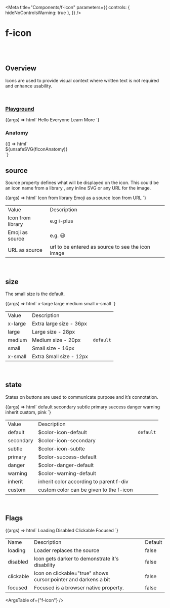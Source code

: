 
<Meta
  title="Components/f-icon"
  parameters={{
    controls: { hideNoControlsWarning: true },
  }}
/>

# f-icon

<br />
<br />

## Overview

<f-divider></f-divider>

Icons are used to provide visual context where written text is not required and enhance usability.

<br />

### [Playground](/story/components-f-icon--playground)

<Canvas>
  <Story
    name="Playground"
    argTypes={{
      size: {
        control: "select",
        options: ["x-large", "large", "medium", "small", "x-small"],
      },
      state: {
        control: "select",
        options: [
          "default",
          "secondary",
          "subtle",
          "primary",
          "danger",
          "warning",
          "inherit",
          "custom, #0000FF",
          "custom, gray",
          "custom, #fff",
          "custom, white",
          "custom, black",
          "custom, #607B9F",
        ],
      },
      loading: {
        control: { type: "boolean" },
        if: { arg: "disabled", eq: false },
      },
      disabled: {
        control: { type: "boolean" },
        if: { arg: "loading", eq: false },
      },
      clickable: {
        control: { type: "boolean" },
        if: { arg: "disabled", eq: false },
      },
    }}
    args={{
      source: "i-plus",
      size: "medium",
      state: "primary",
      loading: false,
      disabled: false,
      clickable: false,
    }}
  >
    {(args) => html`<f-div
      direction="column"
      padding="x-large"
      height="500px"
      align="middle-center"
      gap="large"
    >
      <f-icon
        source=${args.source}
        .size=${args.size}
        .state=${args.state}
        .loading=${args.loading}
        .disabled=${args.disabled}
        .clickable=${args.clickable}
        tooltip="kjbkjbknbknknnl"
      ></f-icon>
      <f-icon
        source="i-app"
        .size=${args.size}
        .state=${args.state}
        .loading=${args.loading}
        .disabled=${args.disabled}
        .clickable=${args.clickable}
        tooltip="loyuiuiyiouy"
      ></f-icon>
      <f-icon
        source="i-delete"
        .size=${args.size}
        .state=${args.state}
        .loading=${args.loading}
        .disabled=${args.disabled}
        .clickable=${args.clickable}
        id="deleteTarget"
      ></f-icon>
      <f-tooltip placement="bottom" target="#deleteTarget"
        ><f-div state="custom,black" padding="small medium">
          <f-div direction="column">
            <f-text variant="para" size="small"> Hello Everyone </f-text>
            <f-text variant="para" size="small" state="primary">
              Learn More
            </f-text>
          </f-div>
        </f-div></f-tooltip
      >
    </f-div>`}
  </Story>
</Canvas>

<br />

### Anatomy

<f-divider></f-divider>

<Story name="Anatomy">
  {() => html`<div class="align-center">${unsafeSVG(fIconAnatomy)}</div>`}
</Story>

<br />

## source

<f-divider></f-divider>

Source property defines what will be displayed on the icon. This could be an icon name from a
library , any inline SVG or any URL for the image.

<Canvas>
  <Story name="source">
    {(args) => html`<f-div
      gap="medium"
      padding="x-large"
      direction="row"
      align="middle-center"
    >
      <f-div
        padding="large"
        gap="medium"
        direction="column"
        width="hug-content"
      >
        <f-div height="hug-content" padding="none" align="middle-center">
          <f-text variant="para" size="large" weight="medium"
            >Icon from library</f-text
          >
        </f-div>
        <f-div height="hug-content" padding="none" align="middle-center">
          <f-icon source="i-plus"></f-icon>
        </f-div>
      </f-div>
      <f-div
        padding="large"
        gap="medium"
        direction="column"
        width="hug-content"
      >
        <f-div height="hug-content" padding="none" align="middle-center">
          <f-text variant="para" size="large" weight="medium"
            >Emoji as a source</f-text
          >
        </f-div>
        <f-div
          height="hug-content"
          padding="none"
          align="middle-center"
          overflow="hidden"
        >
          <f-icon source="😃"></f-icon>
        </f-div>
      </f-div>
      <f-div
        padding="large"
        gap="medium"
        direction="column"
        width="hug-content"
      >
        <f-div height="hug-content" padding="none" align="middle-center">
          <f-text variant="para" size="large" weight="medium"
            >Icon from URL</f-text
          >
        </f-div>
        <f-div
          height="hug-content"
          padding="none"
          align="middle-center"
          overflow="hidden"
        >
          <f-icon
            source="https://upload.wikimedia.org/wikipedia/commons/thumb/3/35/Information_icon.svg/1024px-Information_icon.svg.png"
          ></f-icon>
        </f-div>
      </f-div>
    </f-div>`}
  </Story>
</Canvas>

<table class="custom-table">
  <tbody>
    <tr>
      <td>Value</td>
      <td>Description</td>
      <td></td>
    </tr>
    <tr>
      <td>Icon from library</td>
      <td>e.g i-plus</td>
      <td></td>
    </tr>
    <tr>
      <td>Emoji as source</td>
      <td>e.g. 😃</td>
      <td></td>
    </tr>
    <tr>
      <td>URL as source</td>
      <td>url to be entered as source to see the icon image</td>
      <td></td>
    </tr>
  </tbody>
</table>

<br />

## size

<f-divider></f-divider>

The small size is the default.

<Canvas>
  <Story name="size">
    {(args) => html`<f-div gap="medium" padding="x-large" align="middle-center">
      <f-div padding="large" gap="medium" direction="column" width="hug-content">
        <f-div height="hug-content" padding="none" align="middle-center">
          <f-text variant="para" size="large" weight="medium">x-large</f-text>
        </f-div>
        <f-div height="hug-content" padding="none" align="middle-center">
          <f-icon tooltip="Test" source="i-plus" size="x-large"></f-icon>
        </f-div>
      </f-div>
      <f-div padding="large" gap="medium" direction="column" width="hug-content">
        <f-div height="hug-content" padding="none" align="middle-center">
          <f-text variant="para" size="large" weight="medium">large<f-text>
        </f-div>
        <f-div height="hug-content" padding="none" align="middle-center">
          <f-icon source="i-plus" size="large"></f-icon>
        </f-div>
      </f-div>
      <f-div padding="large" gap="medium" direction="column" width="hug-content">
        <f-div height="hug-content" padding="none" align="middle-center">
          <f-text variant="para" size="large" weight="medium">medium</f-text>
        </f-div>
        <f-div height="hug-content" padding="none" align="middle-center">
          <f-icon source="i-plus" size="medium"></f-icon>
        </f-div>
      </f-div>
      <f-div padding="large" gap="medium" direction="column" width="hug-content">
        <f-div height="hug-content" padding="none" align="middle-center">
          <f-text variant="para" size="large" weight="medium">small<f-text>
        </f-div>
        <f-div height="hug-content" padding="none" align="middle-center">
          <f-icon source="i-plus" size="small"></f-icon>
        </f-div>
      </f-div>
      <f-div padding="large" gap="medium" direction="column" width="hug-content">
        <f-div height="hug-content" padding="none" align="middle-center">
          <f-text variant="para" size="large" weight="medium">x-small</f-text>
        </f-div>
        <f-div height="hug-content" padding="none" align="middle-center">
          <f-icon source="i-plus" size="x-small"></f-icon>
        </f-div>
      </f-div>
    </f-div>`}
  </Story>
</Canvas>

<table class="custom-table">
  <tbody>
    <tr>
      <td>Value</td>
      <td>Description</td>
      <td></td>
    </tr>
    <tr>
      <td>x-large</td>
      <td>Extra large size - 36px</td>
      <td></td>
    </tr>
    <tr>
      <td>large</td>
      <td>Large size - 28px</td>
      <td></td>
    </tr>
    <tr>
      <td>medium</td>
      <td>Medium size - 20px</td>
      <td>
        <code>default</code>
      </td>
    </tr>
    <tr>
      <td>small</td>
      <td>Small size - 16px</td>
      <td></td>
    </tr>
    <tr>
      <td>x-small</td>
      <td>Extra Small size - 12px</td>
      <td></td>
    </tr>
  </tbody>
</table>

<br />

## state

<f-divider></f-divider>

States on buttons are used to communicate purpose and it’s connotation.

<Canvas>
  <Story name="state">
    {(args) => html`<f-div gap="medium" padding="x-large" align="middle-center">
      <f-div padding="large" gap="medium" direction="column" width="hug-content">
        <f-div height="hug-content" padding="none" align="middle-center">
          <f-text variant="para" size="large" weight="medium">default</f-text>
        </f-div>
        <f-div height="hug-content" padding="none" align="middle-center">
          <f-icon source="i-plus" size="x-large" state="default"></f-icon>
        </f-div>
      </f-div>
      <f-div padding="large" gap="medium" direction="column" width="hug-content">
        <f-div height="hug-content" padding="none" align="middle-center">
          <f-text variant="para" size="large" weight="medium">secondary<f-text>
        </f-div>
        <f-div height="hug-content" padding="none" align="middle-center">
          <f-icon source="i-plus" size="x-large" state="secondary"></f-icon>
        </f-div>
      </f-div>
      <f-div padding="large" gap="medium" direction="column" width="hug-content">
        <f-div height="hug-content" padding="none" align="middle-center">
          <f-text variant="para" size="large" weight="medium">subtle</f-text>
        </f-div>
        <f-div height="hug-content" padding="none" align="middle-center">
          <f-icon source="i-plus" size="x-large" state="subtle"></f-icon>
        </f-div>
      </f-div>
      <f-div padding="large" gap="medium" direction="column" width="hug-content">
        <f-div height="hug-content" padding="none" align="middle-center">
          <f-text variant="para" size="large" weight="medium">primary<f-text>
        </f-div>
        <f-div height="hug-content" padding="none" align="middle-center">
          <f-icon source="i-plus" size="x-large" state="primary"></f-icon>
        </f-div>
      </f-div>
      <f-div padding="large" gap="medium" direction="column" width="hug-content">
        <f-div height="hug-content" padding="none" align="middle-center">
          <f-text variant="para" size="large" weight="medium">success</f-text>
        </f-div>
        <f-div height="hug-content" padding="none" align="middle-center">
          <f-icon source="i-plus" size="x-large" state="success"></f-icon>
        </f-div>
      </f-div>
            <f-div padding="large" gap="medium" direction="column" width="hug-content">
        <f-div height="hug-content" padding="none" align="middle-center">
          <f-text variant="para" size="large" weight="medium">danger</f-text>
        </f-div>
        <f-div height="hug-content" padding="none" align="middle-center">
          <f-icon source="i-plus" size="x-large" state="danger"></f-icon>
        </f-div>
      </f-div>
            <f-div padding="large" gap="medium" direction="column" width="hug-content">
        <f-div height="hug-content" padding="none" align="middle-center">
          <f-text variant="para" size="large" weight="medium">warning</f-text>
        </f-div>
        <f-div height="hug-content" padding="none" align="middle-center">
          <f-icon source="i-plus" size="x-large" state="warning"></f-icon>
        </f-div>
      </f-div>
                  <f-div padding="large" gap="medium" direction="column" width="hug-content">
        <f-div height="hug-content" padding="none" align="middle-center">
          <f-text variant="para" size="large" weight="medium">inherit</f-text>
        </f-div>
        <f-div height="hug-content" padding="none" align="middle-center" state="success">
          <f-icon source="i-plus" size="x-large" state="inhherit"></f-icon>
        </f-div>
      </f-div>
                  <f-div padding="large" gap="medium" direction="column" width="hug-content">
        <f-div height="hug-content" padding="none" align="middle-center">
          <f-text variant="para" size="large" weight="medium">custom, pink</f-text>
        </f-div>
        <f-div height="hug-content" padding="none" align="middle-center">
          <f-icon source="i-plus" size="x-large" state="custom,pink"></f-icon>
        </f-div>
      </f-div>
    </f-div>`}
  </Story>
</Canvas>

<table class="custom-table">
  <tbody>
    <tr>
      <td>Value</td>
      <td>Description</td>
      <td></td>
    </tr>
    <tr>
      <td>default</td>
      <td>
        <a>$color-icon-default</a>
      </td>
      <td>
        <code>default</code>
      </td>
    </tr>
    <tr>
      <td>secondary</td>
      <td>
        <a>$color-icon-secondary</a>
      </td>
      <td></td>
    </tr>
    <tr>
      <td>subtle</td>
      <td>
        <a>$color-icon-sublte</a>
      </td>
      <td></td>
    </tr>
    <tr>
      <td>primary</td>
      <td>
        <a>$color-success-default</a>
      </td>
      <td></td>
    </tr>
    <tr>
      <td>danger</td>
      <td>
        <a>$color-danger-default</a>
      </td>
      <td></td>
    </tr>
    <tr>
      <td>warning</td>
      <td>
        <a>$color-warning-default</a>
      </td>
      <td></td>
    </tr>
    <tr>
      <td>inherit</td>
      <td>inherit color according to parent f-div</td>
      <td></td>
    </tr>
    <tr>
      <td>custom</td>
      <td>custom color can be given to the f-icon</td>
      <td></td>
    </tr>
  </tbody>
</table>

<br />

## Flags

<f-divider></f-divider>

<Canvas>
  <Story name="Flags">
    {(args) => html`<f-div gap="large" padding="x-large" direction="column">
      <f-div height="hug-content" padding="none">
        <f-text variant="para" size="large" weight="medium">Loading</f-text>
      </f-div>
      <f-div padding="none" direction="row" gap="x-large" overflow="hidden">
        <f-icon source="i-plus" state="primary" size="x-large"></f-icon>
        <f-icon
          source="i-plus"
          state="primary"
          size="x-large"
          loading=${true}
        ></f-icon>
      </f-div>
      <f-div height="hug-content" padding="none">
        <f-text variant="para" size="large" weight="medium">Disabled</f-text>
      </f-div>
      <f-div padding="none" direction="row" gap="x-large">
        <f-icon source="i-plus" state="primary" size="x-large"></f-icon>
        <f-icon
          source="i-plus"
          state="primary"
          size="x-large"
          disabled=${true}
        ></f-icon>
      </f-div>
      <f-div height="hug-content" padding="none">
        <f-text variant="para" size="large" weight="medium">Clickable</f-text>
      </f-div>
      <f-div padding="none" direction="row" gap="x-large">
        <f-icon
          source="i-plus"
          state="primary"
          size="x-large"
          clickable=${true}
        ></f-icon>
      </f-div>
      <f-div height="hug-content" padding="none">
        <f-text variant="para" size="large" weight="medium">Focused</f-text>
      </f-div>
      <f-div padding="none" direction="row" gap="x-large">
        <f-icon source="i-plus" state="primary" size="x-large"></f-icon>
        <f-icon
          source="i-plus"
          state="primary"
          size="x-large"
          focused=${true}
        ></f-icon>
      </f-div>
    </f-div>`}
  </Story>
</Canvas>

<table class="custom-table">
  <tbody>
    <tr>
      <td>Name</td>
      <td>Description</td>
      <td>Default</td>
    </tr>
    <tr>
      <td>loading</td>
      <td>Loader replaces the source</td>
      <td>false</td>
    </tr>
    <tr>
      <td>disabled</td>
      <td>Icon gets darker to demonstrate it's disability</td>
      <td>false </td>
    </tr>
    <tr>
      <td>clickable</td>
      <td>Icon on clickable="true" shows cursor:pointer and darkens a bit</td>
      <td>false</td>
    </tr>
    <tr>
      <td>focused</td>
      <td>Focused is a browser native property.</td>
      <td>false</td>
    </tr>
  </tbody>
</table>

<ArgsTable of={"f-icon"} />

